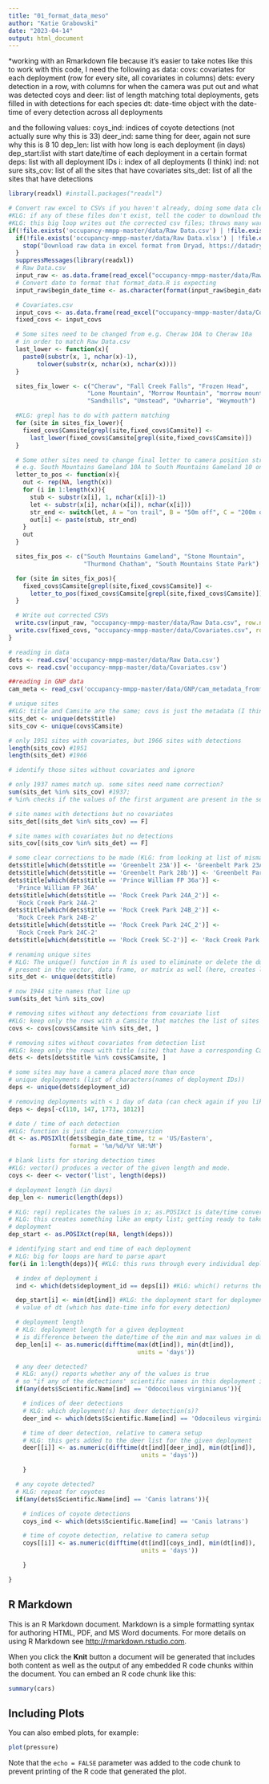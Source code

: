 ```yaml
---
title: "01_format_data_meso"
author: "Katie Grabowski"
date: "2023-04-14"
output: html_document
---
```

*working with an Rmarkdown file because it's easier to take notes like this
to work with this code, I need the following as data:
covs: covariates for each deployment (row for every site, all covariates in columns)
dets: every detection in a row, with columns for when the camera was put out and what was detected
coys and deer: list of length matching total deployments, gets filled in with detections for each species
dt: date-time object with the date-time of every detection across all deployments

and the following values:
coys_ind: indices of coyote detections (not actually sure why this is 33)
deer_ind: same thing for deer, again not sure why this is 8 10
dep_len: list with how long is each deployment (in days)
dep_start:list with start date/time of each deployment in a certain format
deps: list with all deployment IDs
i: index of all deployments (I think)
ind: not sure
sits_cov: list of all the sites that have covariates
sits_det: list of all the sites that have detections

```r
library(readxl) #install.packages("readxl")

# Convert raw excel to CSVs if you haven't already, doing some data cleanup
#KLG: if any of these files don't exist, tell the coder to download them
#KLG: this big loop writes out the corrected csv files; throws many warnings for me
if(!file.exists('occupancy-mmpp-master/data/Raw Data.csv') | !file.exists('occupancy-mmpp-master/data/Covariates.csv')){
  if(!file.exists('occupancy-mmpp-master/data/Raw Data.xlsx') | !file.exists('occupancy-mmpp-master/data/Covariates.xlsx')){
    stop("Download raw data in excel format from Dryad, https://datadryad.org/stash/dataset/doi:10.5061%2Fdryad.gv1dq")
  }
  suppressMessages(library(readxl))
  # Raw Data.csv
  input_raw <- as.data.frame(read_excel("occupancy-mmpp-master/data/Raw Data.xlsx"))
  # Convert date to format that format_data.R is expecting
  input_raw$begin_date_time <- as.character(format(input_raw$begin_date_time, '%m/%d/%Y %H:%M'))

  # Covariates.csv
  input_covs <- as.data.frame(read_excel("occupancy-mmpp-master/data/Covariates.xlsx"))
  fixed_covs <- input_covs

  # Some sites need to be changed from e.g. Cheraw 10A to Cheraw 10a
  # in order to match Raw Data.csv
  last_lower <- function(x){
    paste0(substr(x, 1, nchar(x)-1),
        tolower(substr(x, nchar(x), nchar(x))))
  }

  sites_fix_lower <- c("Cheraw", "Fall Creek Falls", "Frozen Head",
                      "Lone Mountain", "Morrow Mountain", "morrow mountain",
                      "Sandhills", "Umstead", "Uwharrie", "Weymouth")

  #KLG: grepl has to do with pattern matching
  for (site in sites_fix_lower){
    fixed_covs$Camsite[grepl(site,fixed_covs$Camsite)] <-
      last_lower(fixed_covs$Camsite[grepl(site,fixed_covs$Camsite)])
  }

  # Some other sites need to change final letter to camera position string
  # e.g. South Mountains Gameland 10A to South Mountains Gameland 10 on trail
  letter_to_pos <- function(x){
    out <- rep(NA, length(x))
    for (i in 1:length(x)){
      stub <- substr(x[i], 1, nchar(x[i])-1)
      let <- substr(x[i], nchar(x[i]), nchar(x[i]))
      str_end <- switch(let, A = "on trail", B = "50m off", C = "200m off")
      out[i] <- paste(stub, str_end)
    }
    out
  }

  sites_fix_pos <- c("South Mountains Gameland", "Stone Mountain",
                     "Thurmond Chatham", "South Mountains State Park")

  for (site in sites_fix_pos){
    fixed_covs$Camsite[grepl(site,fixed_covs$Camsite)] <-
      letter_to_pos(fixed_covs$Camsite[grepl(site,fixed_covs$Camsite)])
  }

  # Write out corrected CSVs
  write.csv(input_raw, "occupancy-mmpp-master/data/Raw Data.csv", row.names=FALSE, na="")
  write.csv(fixed_covs, "occupancy-mmpp-master/data/Covariates.csv", row.names=FALSE)
}

# reading in data
dets <- read.csv('occupancy-mmpp-master/data/Raw Data.csv')
covs <- read.csv('occupancy-mmpp-master/data/Covariates.csv')

##reading in GNP data
cam_meta <- read_csv('occupancy-mmpp-master/data/GNP/cam_metadata_fromfield_and_raw_raster_withlion.csv')

# unique sites
#KLG: title and Camsite are the same; covs is just the metadata (I think)
sits_det <- unique(dets$title)
sits_cov <- unique(covs$Camsite)

# only 1951 sites with covariates, but 1966 sites with detections
length(sits_cov) #1951
length(sits_det) #1966

# identify those sites without covariates and ignore

# only 1937 names match up. some sites need name correction?
sum(sits_det %in% sits_cov) #1937; 
# %in% checks if the values of the first argument are present in the second argument 

# site names with detections but no covariates
sits_det[(sits_det %in% sits_cov) == F]

# site names with covariates but no detections
sits_cov[(sits_cov %in% sits_det) == F]

# some clear corrections to be made (KLG: from looking at list of mismatched sites)
dets$title[which(dets$title == 'Greenbelt 23A')] <- 'Greenbelt Park 23A'
dets$title[which(dets$title == 'Greenbelt Park 28b')] <- 'Greenbelt Park 28B'
dets$title[which(dets$title == 'Prince William FP 36a')] <-
  'Prince William FP 36A'
dets$title[which(dets$title == 'Rock Creek Park 24A_2')] <-
  'Rock Creek Park 24A-2'
dets$title[which(dets$title == 'Rock Creek Park 24B_2')] <-
  'Rock Creek Park 24B-2'
dets$title[which(dets$title == 'Rock Creek Park 24C_2')] <-
  'Rock Creek Park 24C-2'
dets$title[which(dets$title == 'Rock Creek 5C-2')] <- 'Rock Creek Park 5C-2'

# renaming unique sites
# KLG: The unique() function in R is used to eliminate or delete the duplicate values or the rows 
# present in the vector, data frame, or matrix as well (here, creates list of unique sites)
sits_det <- unique(dets$title)

# now 1944 site names that line up
sum(sits_det %in% sits_cov) 

# removing sites without any detections from covariate list
#KLG: keep only the rows with a Camsite that matches the list of sites with detections
covs <- covs[covs$Camsite %in% sits_det, ]

# removing sites without covariates from detection list
#KLG: keep only the rows with title (site) that have a corresponding Camsite in the detection list
dets <- dets[dets$title %in% covs$Camsite, ]

# some sites may have a camera placed more than once
# unique deployments (list of characters(names of deployment IDs))
deps <- unique(dets$deployment_id)

# removing deployments with < 1 day of data (can check again if you like)
deps <- deps[-c(110, 147, 1773, 1812)]

# date / time of each detection
#KLG: function is just date-time conversion
dt <- as.POSIXlt(dets$begin_date_time, tz = 'US/Eastern',
                 format = '%m/%d/%Y %H:%M')

# blank lists for storing detection times
#KLG: vector() produces a vector of the given length and mode.
coys <- deer <- vector('list', length(deps))

# deployment length (in days)
dep_len <- numeric(length(deps))

# KLG: rep() replicates the values in x; as.POSIXct is date/time conversion again
# KLG: this creates something like an empty list; getting ready to take the start date of every
# deployment
dep_start <- as.POSIXct(rep(NA, length(deps)))

# identifying start and end time of each deployment
# KLG: big for loops are hard to parse apart
for(i in 1:length(deps)){ #KLG: this runs through every individual deployment

  # index of deployment i
  ind <- which(dets$deployment_id == deps[i]) #KLG: which() returns the position or the index of the value which satisfies the given condition

  dep_start[i] <- min(dt[ind]) #KLG: the deployment start for deployment i is the minimum
  # value of dt (which has date-time info for every detection)

  # deployment length
  # KLG: deployment length for a given deployment
  # is difference between the date/time of the min and max values in days
  dep_len[i] <- as.numeric(difftime(max(dt[ind]), min(dt[ind]),
                                    units = 'days'))

  # any deer detected?
  # KLG: any() reports whether any of the values is true
  # so "if any of the detections' scientific names in this deployment is deer", then do something
  if(any(dets$Scientific.Name[ind] == 'Odocoileus virginianus')){

    # indices of deer detections
    # KLG: which deployment(s) has deer detection(s)?
    deer_ind <- which(dets$Scientific.Name[ind] == 'Odocoileus virginianus')

    # time of deer detection, relative to camera setup
    # KLG: this gets added to the deer list for the given deployment
    deer[[i]] <- as.numeric(difftime(dt[ind][deer_ind], min(dt[ind]),
                                     units = 'days'))

    }

  # any coyote detected?
  # KLG: repeat for coyotes
  if(any(dets$Scientific.Name[ind] == 'Canis latrans')){

    # indices of coyote detections
    coys_ind <- which(dets$Scientific.Name[ind] == 'Canis latrans')

    # time of coyote detection, relative to camera setup
    coys[[i]] <- as.numeric(difftime(dt[ind][coys_ind], min(dt[ind]),
                                     units = 'days'))

    }

}
```

## R Markdown

This is an R Markdown document. Markdown is a simple formatting syntax for authoring HTML, PDF, and MS Word documents. For more details on using R Markdown see <http://rmarkdown.rstudio.com>.

When you click the **Knit** button a document will be generated that includes both content as well as the output of any embedded R code chunks within the document. You can embed an R code chunk like this:

```r
summary(cars)
```

## Including Plots

You can also embed plots, for example:

```r
plot(pressure)
```

Note that the `echo = FALSE` parameter was added to the code chunk to prevent printing of the R code that generated the plot.
